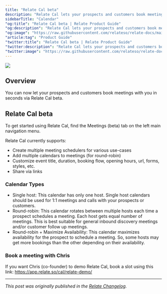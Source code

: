 ```yaml
---
title: "Relate Cal beta"
description: "Relate Cal lets your prospects and customers book meetings with you in seconds."
sidebarTitle: "Calendar"
"og:title": "Relate Cal beta | Relate Product Guide"
"og:description": "Relate Cal lets your prospects and customers book meetings with you in seconds."
"og:image": "https://raw.githubusercontent.com/relateso/relate-docs/main/docs/images/features/cal.png"
"article:tag": "Product Guide"
"twitter:title": "Relate Cal beta | Relate Product Guide"
"twitter:description": "Relate Cal lets your prospects and customers book meetings with you in seconds."
"twitter:image": "https://raw.githubusercontent.com/relateso/relate-docs/main/docs/images/features/cal.png"
---
```


![](/images/features/cal.png)

## Overview
You can now let your prospects and customers book meetings with you in seconds via Relate Cal beta.

## Relate Cal beta

To get started using Relate Cal, find the Meetings (beta) tab on the left main navigation menu.

Relate Cal currently supports:
- Create multiple meeting schedulers for various use-cases
- Add multiple calendars to meetings (for round-robin)
- Customize event title, duration, booking flow, opening hours, url, forms, styles, etc.
- Share via links

### Calendar Types
- Single host: This calendar has only one host. Single host calendars should be used for 1:1 meetings and calls with your prospects or customers.
- Round-robin: This calendar rotates between multiple hosts each time a prospect schedules  a meeting. Each host gets equal number of meetings. This is best suitable for general inbound discovery meetings and/or customer follow up meetings.
- Round-robin + Maximize Availability: This calendar maximizes availability for the prospect to schedule a meeting. So, some hosts may get more bookings than the other depending on their availability.

### Book a meeting with Chris
If you want Chris (co-founder) to demo Relate Cal, book a slot using this link: https://app.relate.so/cal/relate-demo/

---
*This post was originally published in the [Relate Changelog](https://www.relate.so/changelog/relate-cal-beta).*